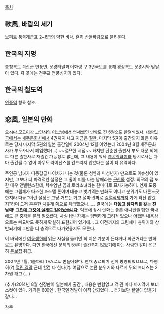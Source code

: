 [[목차]]
== 軟風, 바람의 세기 ==
보퍼트 풍력계급표 2~6급의 약한 [[바람]]. 흔히 산들바람으로 불리운다.

== 한국의 지명 ==
충청북도 괴산군 연풍면. 문경터널과 이화령 구 3번국도를 통해 경상북도 문경시와 맞닿아 있다. 이 곳에는 천주교 연풍성지가 있다.

== 한국의 철도역 ==
[[연풍역]] 항목 참조.

== 恋風, 일본의 만화 ==
[[요시다 모토이]]가 [[고단샤]]의 [[이브닝]]에서 연재했던 [[만화]]로 전 5권으로 완결되었다. [[대한민국]]에서는 [[세주문화사]]에서 4권까지 내고 지금은 [[절판]]. 마지막 5권이 출간되지 않은 이유로는 당시 마지막 5권의 일본 출간일이 2004년 12월 이었는데 2004년 8월 세주문화사가 부도가나서 폐업했다(...) ~~절묘한 시점~~ 하지만 단순한 출판사 부도 때문 외에도 다른 출판사로 재출간 가능성도 없는데, 그 내용이 워낙 [[충공깽]]급이라 당시로서는 차마 출간될 수 없어 아무도 라이선스를 건드리지 않았다는 설이 더 유력하다.

주인공 남녀가 띠동갑급 나이차가 나는 것(물론 성인과 미성년자) 만으로도 이슈성이 있지만, 그보다 더 파격적인 설정은 그 둘이 피를 나눈 남매라는 [[근친물]] 설정. 외모의 갭 또한 매우 언밸런스한데, 턱수염난 곰과 로리소녀라는 한마디로 묘사가능하다. 연재 도중에는 그림체가 따스한 파스텔 톤이며 대놓고 벗겨먹는 만화도 아니고 분위기도 나른느긋한지라 다들 "이런 설정은 그냥 거드는 거고 설마 진짜로 [[검열삭제]]까지 가게 하진 않겠지"라며 그저 훈훈한 [[치유계]] 쯤으로 취급했으나…… 결국에는 ''' 대놓고 잠자리를 갖는 친남매! [[그런데 그것이 실제로 일어났습니다]]'''. 덕분에 당시 만화는 물론 애니판을 접한 국내에도 큰 충격을 불러 일으켰다. 사실 H씬 자체는 담백하게 그려져 있으나 어쨌든 내용상으로는 빼도박도 못하게 확실히 표현되어 있기에... 그 이전까지의 그림체나 분위기와 상반되기에 그만큼 더 충격으로 다가왔을지도 모른다.

이 바닥에선 [[여동생]]한테 읽은 사실을 들키면 죄 지은 기분이 든다거나 화끈거리는 만화로도 유명하다. 다만 한국에선 문제의 5권이 출간되지 않았기에 아는 사람만 알며 은근히 [[듣보잡]] 취급.

2004년 4월, 1쿨짜리 TVA로도 만들어졌다. 연재 종료되기 전에 방영되었으므로, 다행히(?) [[열린 결말]] 근데 할건 다 한다(?). 여담으로 본편 분위기와 다르게 뒤의 보너스는 2차원 개그.(...)

(추가)2014년 8월 신장판이 일본에서 출간 , 내용은 변함없고 각 권 마다 마지막에 보너스컷이 있다.
가격은 600엔 , 한국엔 정발이 아직 안되었다 ... 라기보단 될일이 없을거 같다...

[[각주]]
